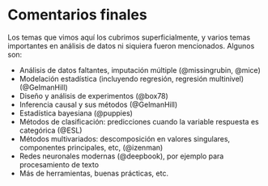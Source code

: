 # Comentarios finales

Los temas que vimos aquí los cubrimos superficialmente, y varios 
temas importantes en análisis de datos ni siquiera fueron mencionados. Algunos son:


- Análisis de datos faltantes, imputación múltiple (@missingrubin, @mice)
- Modelación estadística (incluyendo regresión, regresión multinivel) (@GelmanHill)
- Diseño y análisis de experimentos (@box78)
- Inferencia causal y sus métodos (@GelmanHill)
- Estadística bayesiana (@puppies)
- Métodos de clasificación: predicciones cuando la variable respuesta es categórica (@ESL)
- Métodos multivariados: descomposición en valores singulares, componentes principales, etc, (@izenman)
- Redes neuronales modernas (@deepbook), por ejemplo para procesamiento de texto
- Más de herramientas, buenas prácticas, etc.